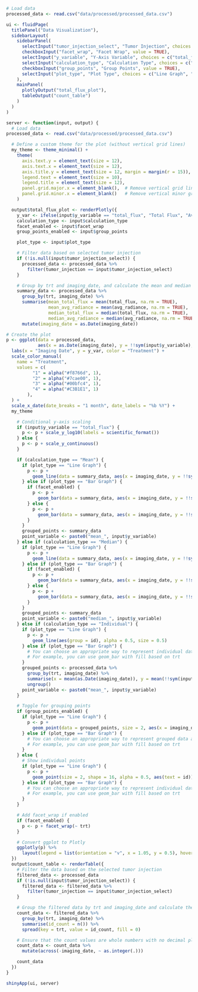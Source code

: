 ```r
# Load data
processed_data <- read.csv("data/processed/processed_data.csv")

ui <- fluidPage(
  titlePanel("Data Visualization"),
  sidebarLayout(
    sidebarPanel(
      selectInput("tumor_injection_select", "Tumor Injection", choices = unique(processed_data$tumor_injection)),
      checkboxInput("facet_wrap", "Facet Wrap", value = TRUE),
      selectInput("y_variable", "Y-Axis Variable", choices = c("total_flux", "avg_radiance"), selected = "total_flux"),
      selectInput("calculation_type", "Calculation Type", choices = c("Mean", "Median", "Individual"), selected = "Mean"),
      checkboxInput("group_points", "Group Points", value = TRUE),
      selectInput("plot_type", "Plot Type", choices = c("Line Graph", "Bar Graph"), selected = "Line Graph")
    ),
    mainPanel(
      plotlyOutput("total_flux_plot"),
      tableOutput("count_table")
    )
  )
)

server <- function(input, output) {
  # Load data
processed_data <- read.csv("data/processed/processed_data.csv")

  # Define a custom theme for the plot (without vertical grid lines)
  my_theme <- theme_minimal() +
    theme(
      axis.text.y = element_text(size = 12),
      axis.text.x = element_text(size = 12),
      axis.title.y = element_text(size = 12, margin = margin(r = 15)),  # Adjust the margin
      legend.text = element_text(size = 10),
      legend.title = element_text(size = 12),
      panel.grid.major.x = element_blank(),  # Remove vertical grid lines
      panel.grid.minor.x = element_blank()   # Remove vertical minor grid lines
    )

  output$total_flux_plot <- renderPlotly({
    y_var <- ifelse(input$y_variable == "total_flux", "Total Flux", "Average Radiance")
    calculation_type <- input$calculation_type
    facet_enabled <- input$facet_wrap
    group_points_enabled <- input$group_points

    plot_type <- input$plot_type

    # Filter data based on selected tumor injection
    if (!is.null(input$tumor_injection_select)) {
      processed_data <- processed_data %>%
        filter(tumor_injection == input$tumor_injection_select)
    }

    # Group by trt and imaging_date, and calculate the mean and median for each group
    summary_data <- processed_data %>%
      group_by(trt, imaging_date) %>%
      summarise(mean_total_flux = mean(total_flux, na.rm = TRUE),
                mean_avg_radiance = mean(avg_radiance, na.rm = TRUE),
                median_total_flux = median(total_flux, na.rm = TRUE),
                median_avg_radiance = median(avg_radiance, na.rm = TRUE)) %>%
      mutate(imaging_date = as.Date(imaging_date))

# Create the plot
p <- ggplot(data = processed_data, 
            aes(x = as.Date(imaging_date), y = !!sym(input$y_variable), color = factor(trt))) +
  labs(x = "Imaging Date", y = y_var, color = "Treatment") +
  scale_color_manual(
    name = "Treatment",
    values = c(
          "1" = alpha("#f8766d", 1),
          "2" = alpha("#7cae00", 1),
          "3" = alpha("#00bfc4", 1),
          "4" = alpha("#C3B1E1", 1)
        ),
  ) +
  scale_x_date(date_breaks = "1 month", date_labels = "%b %Y") +
  my_theme

    # Conditional y-axis scaling
    if (input$y_variable == "total_flux") {
      p <- p + scale_y_log10(labels = scientific_format())
    } else {
      p <- p + scale_y_continuous()
    }

    if (calculation_type == "Mean") {
      if (plot_type == "Line Graph") {
        p <- p +
          geom_line(data = summary_data, aes(x = imaging_date, y = !!sym(paste0("mean_", input$y_variable)), group = trt), linewidth = 0.9)
      } else if (plot_type == "Bar Graph") {
        if (facet_enabled) {
          p <- p +
            geom_bar(data = summary_data, aes(x = imaging_date, y = !!sym(paste0("mean_", input$y_variable)), fill = factor(trt)), stat = "identity")
        } else {
          p <- p +
            geom_bar(data = summary_data, aes(x = imaging_date, y = !!sym(paste0("mean_", input$y_variable)), fill = factor(trt)), stat = "identity", position = "dodge")
        }
      }
      grouped_points <- summary_data
      point_variable <- paste0("mean_", input$y_variable)
    } else if (calculation_type == "Median") {
      if (plot_type == "Line Graph") {
        p <- p +
          geom_line(data = summary_data, aes(x = imaging_date, y = !!sym(paste0("median_", input$y_variable)), group = trt), linewidth = 0.9)
      } else if (plot_type == "Bar Graph") {
        if (facet_enabled) {
          p <- p +
            geom_bar(data = summary_data, aes(x = imaging_date, y = !!sym(paste0("median_", input$y_variable)), fill = factor(trt)), stat = "identity")
        } else {
          p <- p +
            geom_bar(data = summary_data, aes(x = imaging_date, y = !!sym(paste0("median_", input$y_variable)), fill = factor(trt)), stat = "identity", position = "dodge")
        }
      }
      grouped_points <- summary_data
      point_variable <- paste0("median_", input$y_variable)
    } else if (calculation_type == "Individual") {
      if (plot_type == "Line Graph") {
        p <- p +
          geom_line(aes(group = id), alpha = 0.5, size = 0.5)
      } else if (plot_type == "Bar Graph") {
        # You can choose an appropriate way to represent individual data as bars
        # For example, you can use geom_bar with fill based on trt
      }
      grouped_points <- processed_data %>%
        group_by(trt, imaging_date) %>%
        summarise(x = mean(as.Date(imaging_date)), y = mean(!!sym(input$y_variable))) %>%
        ungroup()
      point_variable <- paste0("mean_", input$y_variable)
    }

    # Toggle for grouping points
    if (group_points_enabled) {
      if (plot_type == "Line Graph") {
        p <- p +
          geom_point(data = grouped_points, size = 2, aes(x = imaging_date, y = !!sym(point_variable), color = factor(trt)))
      } else if (plot_type == "Bar Graph") {
        # You can choose an appropriate way to represent grouped data as bars
        # For example, you can use geom_bar with fill based on trt
      }
    } else {
      # Show individual points
      if (plot_type == "Line Graph") {
        p <- p +
          geom_point(size = 2, shape = 16, alpha = 0.5, aes(text = id))
      } else if (plot_type == "Bar Graph") {
        # You can choose an appropriate way to represent individual data as bars
        # For example, you can use geom_bar with fill based on trt
      }
    }

    # Add facet_wrap if enabled
    if (facet_enabled) {
      p <- p + facet_wrap(~ trt)
    }

    # Convert ggplot to Plotly
    ggplotly(p) %>%
      layout(legend = list(orientation = "v", x = 1.05, y = 0.5), hovermode = "x+y")
  })
  output$count_table <- renderTable({
    # Filter the data based on the selected tumor injection
    filtered_data <- processed_data
    if (!is.null(input$tumor_injection_select)) {
      filtered_data <- filtered_data %>%
        filter(tumor_injection == input$tumor_injection_select)
    }

    # Group the filtered data by trt and imaging_date and calculate the count of id
    count_data <- filtered_data %>%
      group_by(trt, imaging_date) %>%
      summarise(id_count = n()) %>%
      spread(key = trt, value = id_count, fill = 0)

    # Ensure that the count values are whole numbers with no decimal places
    count_data <- count_data %>%
      mutate(across(-imaging_date, ~ as.integer(.)))

    count_data
  })
}

shinyApp(ui, server)
```
